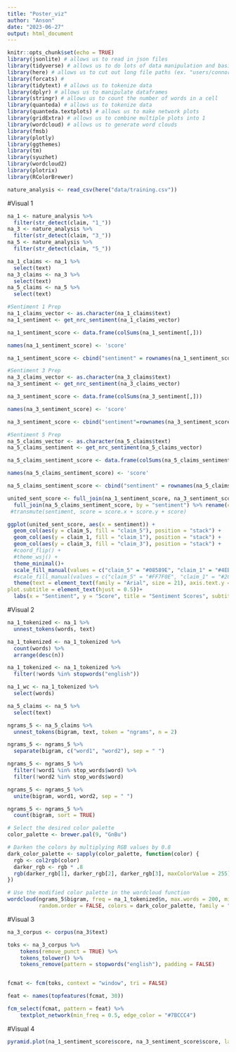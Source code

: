 ```yaml
---
title: "Poster_viz"
author: "Anson"
date: "2023-06-27"
output: html_document
---
```


```r
knitr::opts_chunk$set(echo = TRUE)
library(jsonlite) # allows us to read in json files
library(tidyverse) # allows us to do lots of data manipulation and basic data science
library(here) # allows us to cut out long file paths (ex. "users/connor/dowloads/etc")
library(forcats) # 
library(tidytext) # allows us to tokenize data 
library(dplyr) # allows us to manipulate dataframes
library(stringr) # allows us to count the number of words in a cell
library(quanteda) # allows us to tokenize data
library(quanteda.textplots) # allows us to make network plots
library(gridExtra) # allows us to combine multiple plots into 1
library(wordcloud) # allows us to generate word clouds
library(fmsb)
library(plotly)
library(ggthemes)
library(tm)
library(syuzhet)
library(wordcloud2)
library(plotrix)
library(RColorBrewer)

```

```r
nature_analysis <- read_csv(here("data/training.csv"))
```

#Visual 1
```r
na_1 <- nature_analysis %>%
  filter(str_detect(claim, "1_"))
na_3 <- nature_analysis %>%
  filter(str_detect(claim, "3_"))
na_5 <- nature_analysis %>%
  filter(str_detect(claim, "5_"))

na_1_claims <- na_1 %>% 
  select(text)
na_3_claims <- na_3 %>% 
  select(text)
na_5_claims <- na_5 %>% 
  select(text)

```

```r
#Sentiment 1 Prep
na_1_claims_vector <- as.character(na_1_claims$text)
na_1_sentiment <- get_nrc_sentiment(na_1_claims_vector)

na_1_sentiment_score <- data.frame(colSums(na_1_sentiment[,]))

names(na_1_sentiment_score) <- 'score'

na_1_sentiment_score <- cbind("sentiment" = rownames(na_1_sentiment_score), na_1_sentiment_score)

#Sentiment 3 Prep
na_3_claims_vector <- as.character(na_3_claims$text)
na_3_sentiment <- get_nrc_sentiment(na_3_claims_vector)

na_3_sentiment_score <- data.frame(colSums(na_3_sentiment[,]))

names(na_3_sentiment_score) <- 'score'

na_3_sentiment_score <- cbind("sentiment"=rownames(na_3_sentiment_score), na_3_sentiment_score)

#Sentiment 5 Prep
na_5_claims_vector <- as.character(na_5_claims$text)
na_5_claims_sentiment <- get_nrc_sentiment(na_5_claims_vector)

na_5_claims_sentiment_score <- data.frame(colSums(na_5_claims_sentiment[,]))

names(na_5_claims_sentiment_score) <- 'score'

na_5_claims_sentiment_score <- cbind("sentiment" = rownames(na_5_claims_sentiment_score), na_5_claims_sentiment_score)

```

```r
united_sent_score <- full_join(na_1_sentiment_score, na_3_sentiment_score, by = "sentiment") %>% 
  full_join(na_5_claims_sentiment_score, by = "sentiment") %>% rename(claim_1 = score.x, claim_3 = score.y, claim_5 = score) #%>% 
 #transmute(sentiment, score = score.x + score.y + score)

```

```r
ggplot(united_sent_score, aes(x = sentiment)) +
  geom_col(aes(y = claim_5, fill = "claim_5"), position = "stack") +
  geom_col(aes(y = claim_1, fill = "claim_1"), position = "stack") +
  geom_col(aes(y = claim_3, fill = "claim_3"), position = "stack") +
  #coord_flip() +
  #theme_wsj() +
  theme_minimal()+
  scale_fill_manual(values = c("claim_5" = "#08589E", "claim_1" = "#4EB3D3", "claim_3" = "#A8DDB5")) +
  #scale_fill_manual(values = c("claim_5" = "#FF7F0E", "claim_1" = "#2CA02C", "claim_3" = "#1F77B4")) +
  theme(text = element_text(family = "Arial", size = 21), axis.text.y = element_text(family = "Arial", size = 21), axis.title = element_text(family = "Arial", size = 30), plot.title = element_text(hjust = 0.5),
plot.subtitle = element_text(hjust = 0.5))+
  labs(x = "Sentiment", y = "Score", title = "Sentiment Scores", subtitle = "Super Claims 1, 3, & 5", fill = "Claim")
```

#Visual 2
```r
na_1_tokenized <- na_1 %>% 
  unnest_tokens(words, text)

na_1_tokenized <- na_1_tokenized %>% 
  count(words) %>% 
  arrange(desc(n))

na_1_tokenized <- na_1_tokenized %>% 
  filter(!words %in% stopwords("english"))

na_1_wc <- na_1_tokenized %>% 
  select(words)

```

```r
na_5_claims <- na_5 %>% 
  select(text)

ngrams_5 <- na_5_claims %>% 
  unnest_tokens(bigram, text, token = "ngrams", n = 2)

ngrams_5 <- ngrams_5 %>% 
  separate(bigram, c("word1", "word2"), sep = " ")

ngrams_5 <- ngrams_5 %>% 
  filter(!word1 %in% stop_words$word) %>% 
  filter(!word2 %in% stop_words$word)

ngrams_5 <- ngrams_5 %>% 
  unite(bigram, word1, word2, sep = " ")

ngrams_5 <- ngrams_5 %>% 
  count(bigram, sort = TRUE)
```

```r
# Select the desired color palette
color_palette <- brewer.pal(9, "GnBu")

# Darken the colors by multiplying RGB values by 0.8
dark_color_palette <- sapply(color_palette, function(color) {
  rgb <- col2rgb(color)
  darker_rgb <- rgb * .8
  rgb(darker_rgb[1], darker_rgb[2], darker_rgb[3], maxColorValue = 255)
})

# Use the modified color palette in the wordcloud function
wordcloud(ngrams_5$bigram, freq = na_1_tokenized$n, max.words = 200, min.freq = 5, 
          random.order = FALSE, colors = dark_color_palette, family = "Avenir")

```

#Visual 3
```r
na_3_corpus <- corpus(na_3$text)

toks <- na_3_corpus %>%
    tokens(remove_punct = TRUE) %>%
    tokens_tolower() %>%
    tokens_remove(pattern = stopwords("english"), padding = FALSE)


fcmat <- fcm(toks, context = "window", tri = FALSE)

feat <- names(topfeatures(fcmat, 30))

fcm_select(fcmat, pattern = feat) %>%
    textplot_network(min_freq = 0.5, edge_color = "#7BCCC4")
```

#Visual 4
```r
pyramid.plot(na_1_sentiment_score$score, na_3_sentiment_score$score, labels = na_1_sentiment_score$sentiment, main = "Sentiment Comparison for Claims 1 & 3", gap = 250, top.labels = c("Super Claim 1: CC is Not Happening", "Sentiment", "Super Claim 3: CC is Not Bad"), show.values = TRUE, unit = "Score")
```



